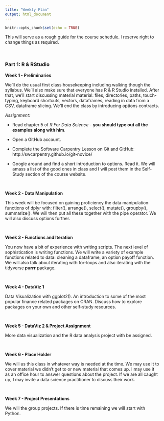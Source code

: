 ```yaml
---
title: "Weekly Plan"
output: html_document
---
```


```r
knitr::opts_chunk$set(echo = TRUE)
```

This will serve as a rough guide for the course schedule.  I reserve right to change things as required.

&nbsp;

### Part 1: R & RStudio

**Week 1 - Preliminaries**

We'll do the usual first class housekeeping including walking though the syllabus.  We'll also make sure that everyone has R & R Studio installed.  After that, we'll start discussing material material: files, directories, paths, touch-typing, keyboard shortcuts, vectors, dataframes, reading in data from a CSV, dataframe slicing.  We'll end the class by introducing options contracts.

*Assignment:*

- Read chapter 5 of *R For Data Science* - **you should type out all the examples along with him**.

- Open a GitHub account.

- Complete the Software Carpentry Lesson on Git and GitHub:
http://swcarpentry.github.io/git-novice/

- Google around and find a short introduction to options.  Read it.  We will amass a list of the good ones in class and I will post them in the Self-Study section of the course website.

&nbsp;

**Week 2 - Data Manipulation** 

This week will be focused on gaining proficiency the data manipulation functions of dplyr with: filter(), arrange(), select(), mutate(), groupby(), summarize().  We will then put all these together with the pipe operator.  We will also discuss options further.

<!-- A brief history of R and why it’s used in data science.  Introduction to R: data types and syntax.  Various ways to run R code: interactive command line, scripts, notebooks.   Reading in data from external data sources. Basics of options. -->

<!-- IDEA: a simple visualization of the difference between calendar days and business days. I won't have them graph made up data, but this will be a nice opportunity for them to tell a little story with data and a visualization. -->

&nbsp;

**Week 3 - Functions and Iteration**   

You now have a bit of experience with writing scripts.  The next level of sophistication is writing functions. We will write a variety of example functions related to data: cleaning a dataframe, an option payoff function.  We will also talk about iterating with for-loops and also iterating with the tidyverse **purrr** package.

&nbsp;

**Week 4 - DataViz 1** 

Data Visualization with ggplot2().  An introduction to some of the most popular finance related packages on CRAN.  Discuss how to explore packages on your own and other self-study resources.

<!-- Some statics such as linear regression and PCA.  -->

&nbsp;

**Week 5 - DataViz 2 & Project Assignment **

More data visualization and the R data analysis project with be assigned.

&nbsp;

**Week 6 - Place Holder**

We will us this class in whatever way is needed at the time.  We may use it to cover material we didn't get to or new material that comes up.  I may use it as an office hour to answer questions about the project.  If we are all caught up, I may invite a data science practitioner to discuss their work.

&nbsp;

**Week 7 - Project Presentations**

We will the group projects.  If there is time remaining we will start with Python.






